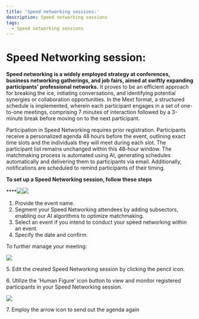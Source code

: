 ```yaml
---
title: 'Speed networking sessions:'
description: Speed networking sessions
tags:
  - Speed networking sessions
---
```


# Speed Networking session:

**Speed networking is a widely employed strategy at conferences, business networking gatherings, and job fairs, aimed at swiftly expanding participants' professional networks.** It proves to be an efficient approach for breaking the ice, initiating conversations, and identifying potential synergies or collaboration opportunities. In the Mext format, a structured schedule is implemented, wherein each participant engages in a set of one-to-one meetings, comprising 7 minutes of interaction followed by a 3-minute break before moving on to the next participant.

Participation in Speed Networking requires prior registration. Participants receive a personalized agenda 48 hours before the event, outlining exact time slots and the individuals they will meet during each slot. The participant list remains unchanged within this 48-hour window.
The matchmaking process is automated using AI, generating schedules automatically and delivering them to participants via email. Additionally, notifications are scheduled to remind participants of their timing.

**To set up a Speed Networking session, follow these steps**

\*\*\*\*![](/img/Marvaimages/Documentationspeednetworking.jpg)![](/img/Marvaimages/documentationavatarmeetingcreatea.jpg)

1. Provide the event name.
2. Segment your Speed Networking attendees by adding subsectors, enabling our AI algorithms to optimize matchmaking.
3. Select an event if you intend to conduct your speed networking within an event.
4. Specify the date and confirm.

To further manage your meeting:

![](/img/Marvaimages/Documentationspeednetworkingx.jpg)

5\. Edit the created Speed Networking session by clicking the pencil icon.

6\. Utilize the 'Human Figure' icon button to view and monitor registered participants in your Speed Networking session.

![](/img/Marvaimages/documentationavatarmeetingsubscriber.jpg)

7\. Employ the arrow icon to send out the agenda again
